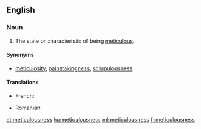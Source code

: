 ==English==

===Noun===
{{en-noun|-}}

# The state or characteristic of being [[meticulous]].

====Synonyms====
* [[meticulosity]], [[painstakingness]], [[scrupulousness]]

====Translations====
{{trans-top|state or characteristic of being meticulous}}
* French: {{t+|fr|méticulosité|f}}
{{trans-mid}}
* Romanian: {{t+|ro|meticulozitate|f}}
{{trans-bottom}}

[[et:meticulousness]]
[[hu:meticulousness]]
[[ml:meticulousness]]
[[fi:meticulousness]]